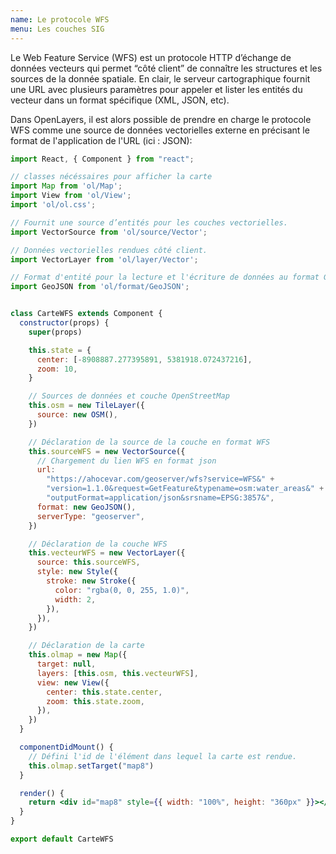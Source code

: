 ```yaml
---
name: Le protocole WFS
menu: Les couches SIG
---
```



Le Web Feature Service (WFS) est un protocole HTTP d’échange de données vecteurs qui permet “côté client” de connaître les structures et les sources de la donnée spatiale. En clair, le serveur cartographique fournit une URL avec plusieurs paramètres pour appeler et lister les entités du vecteur dans un format spécifique (XML, JSON, etc).

Dans OpenLayers, il est alors possible de prendre en charge le protocole WFS comme une source de données vectorielles externe en précisant le format de l'application de l'URL (ici : JSON):

<CarteWFS />

```jsx
import React, { Component } from "react";

// classes nécéssaires pour afficher la carte
import Map from 'ol/Map';
import View from 'ol/View';
import 'ol/ol.css';

// Fournit une source d’entités pour les couches vectorielles.
import VectorSource from 'ol/source/Vector';

// Données vectorielles rendues côté client.
import VectorLayer from 'ol/layer/Vector';

// Format d'entité pour la lecture et l'écriture de données au format GeoJSON.
import GeoJSON from 'ol/format/GeoJSON';


class CarteWFS extends Component {
  constructor(props) {
    super(props)

    this.state = {
      center: [-8908887.277395891, 5381918.072437216],
      zoom: 10,
    }

    // Sources de données et couche OpenStreetMap
    this.osm = new TileLayer({
      source: new OSM(),
    })

    // Déclaration de la source de la couche en format WFS
    this.sourceWFS = new VectorSource({
      // Chargement du lien WFS en format json
      url:
        "https://ahocevar.com/geoserver/wfs?service=WFS&" +
        "version=1.1.0&request=GetFeature&typename=osm:water_areas&" +
        "outputFormat=application/json&srsname=EPSG:3857&",
      format: new GeoJSON(),
      serverType: "geoserver",
    })

    // Déclaration de la couche WFS
    this.vecteurWFS = new VectorLayer({
      source: this.sourceWFS,
      style: new Style({
        stroke: new Stroke({
          color: "rgba(0, 0, 255, 1.0)",
          width: 2,
        }),
      }),
    })

    // Déclaration de la carte
    this.olmap = new Map({
      target: null,
      layers: [this.osm, this.vecteurWFS],
      view: new View({
        center: this.state.center,
        zoom: this.state.zoom,
      }),
    })
  }

  componentDidMount() {
    // Défini l'id de l'élément dans lequel la carte est rendue.
    this.olmap.setTarget("map8")
  }

  render() {
    return <div id="map8" style={{ width: "100%", height: "360px" }}></div>
  }
}

export default CarteWFS
```